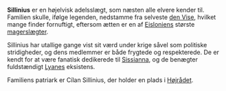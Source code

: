 {{title:Sillinius}}
{{author:Laura Holmegaard}}
{{timestamp:2009-10-15T07:54:28Z}}
{{copyright:Sillinius}}
'''Sillinius''' er en højelvisk adelsslægt, som næsten alle elvere kender til. Familien skulle, ifølge legenden, nedstamme fra selveste [[den Vise]], hvilket mange finder fornuftigt, eftersom ætten er en af [[Eislonien|Eisloniens]] største [[mager]]slægter.

Sillinius har utallige gange vist sit værd under krige såvel som politiske stridigheder, og dens medlemmer er både frygtede og respekterede. De er kendt for at være fanatisk dedikerede til [[Sissianna]], og de benægter fuldstændigt [[Lyane|Lyanes]] eksistens.

Familiens patriark er Cílan Sillinius, der holder en plads i [[Højrådet]].